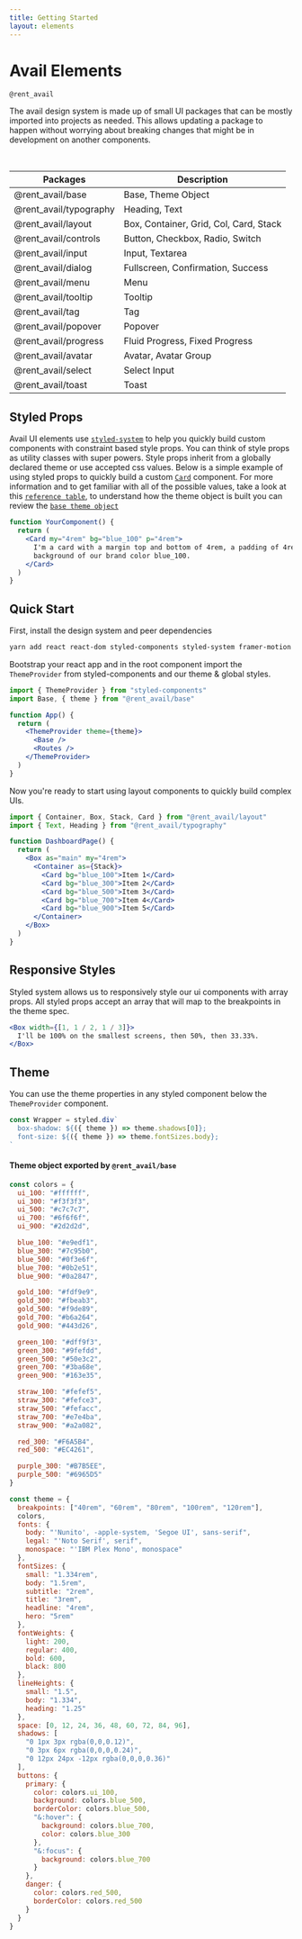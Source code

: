 ```yaml
---
title: Getting Started
layout: elements
---
```


# Avail Elements

`@rent_avail`

The avail design system is made up of small UI packages that can be mostly imported into projects as needed. This allows updating a package to happen without worrying about breaking changes that might be in development on another components.

<br />

| Packages               | Description                            |
| ---------------------- | -------------------------------------- |
| @rent_avail/base       | Base, Theme Object                     |
| @rent_avail/typography | Heading, Text                          |
| @rent_avail/layout     | Box, Container, Grid, Col, Card, Stack |
| @rent_avail/controls   | Button, Checkbox, Radio, Switch        |
| @rent_avail/input      | Input, Textarea                        |
| @rent_avail/dialog     | Fullscreen, Confirmation, Success      |
| @rent_avail/menu       | Menu                                   |
| @rent_avail/tooltip    | Tooltip                                |
| @rent_avail/tag        | Tag                                    |
| @rent_avail/popover    | Popover                                |
| @rent_avail/progress   | Fluid Progress, Fixed Progress         |
| @rent_avail/avatar     | Avatar, Avatar Group                   |
| @rent_avail/select     | Select Input                           |
| @rent_avail/toast      | Toast                                  |

## Styled Props

Avail UI elements use [`styled-system`](https://styled-system.com) to help you quickly build custom components with constraint based style props. You can think of style props as utility classes with super powers. Style props inherit from a globally declared theme or use accepted css values. Below is a simple example of using styled props to quickly build a custom [`Card`](/packages/layout#card) component. For more information and to get familiar with all of the possible values, take a look at this [`reference table`](https://styled-system.com/table), to understand how the theme object is built you can review the [`base theme object`](/packages/base)

```jsx
function YourComponent() {
  return (
    <Card my="4rem" bg="blue_100" p="4rem">
      I'm a card with a margin top and bottom of 4rem, a padding of 4rem, and a
      background of our brand color blue_100.
    </Card>
  )
}
```

## Quick Start

First, install the design system and peer dependencies

```bash
yarn add react react-dom styled-components styled-system framer-motion @rent_avail/base @rent_avail/layout
```

Bootstrap your react app and in the root component import the `ThemeProvider` from styled-components and our theme & global styles.

```jsx
import { ThemeProvider } from "styled-components"
import Base, { theme } from "@rent_avail/base"

function App() {
  return (
    <ThemeProvider theme={theme}>
      <Base />
      <Routes />
    </ThemeProvider>
  )
}
```

Now you're ready to start using layout components to quickly build complex UIs.

```jsx
import { Container, Box, Stack, Card } from "@rent_avail/layout"
import { Text, Heading } from "@rent_avail/typography"

function DashboardPage() {
  return (
    <Box as="main" my="4rem">
      <Container as={Stack}>
        <Card bg="blue_100">Item 1</Card>
        <Card bg="blue_300">Item 2</Card>
        <Card bg="blue_500">Item 3</Card>
        <Card bg="blue_700">Item 4</Card>
        <Card bg="blue_900">Item 5</Card>
      </Container>
    </Box>
  )
}
```

## Responsive Styles

Styled system allows us to responsively style our ui components with array props. All styled props accept an array that will map to the breakpoints in the theme spec.

```jsx
<Box width={[1, 1 / 2, 1 / 3]}>
  I'll be 100% on the smallest screens, then 50%, then 33.33%.
</Box>
```

## Theme

You can use the theme properties in any styled component below the `ThemeProvider` component.

```jsx
const Wrapper = styled.div`
  box-shadow: ${({ theme }) => theme.shadows[0]};
  font-size: ${({ theme }) => theme.fontSizes.body};
`
```

#### Theme object exported by `@rent_avail/base`

```js
const colors = {
  ui_100: "#ffffff",
  ui_300: "#f3f3f3",
  ui_500: "#c7c7c7",
  ui_700: "#6f6f6f",
  ui_900: "#2d2d2d",

  blue_100: "#e9edf1",
  blue_300: "#7c95b0",
  blue_500: "#0f3e6f",
  blue_700: "#0b2e51",
  blue_900: "#0a2847",

  gold_100: "#fdf9e9",
  gold_300: "#fbeab3",
  gold_500: "#f9de89",
  gold_700: "#b6a264",
  gold_900: "#443d26",

  green_100: "#dff9f3",
  green_300: "#9fefdd",
  green_500: "#50e3c2",
  green_700: "#3ba68e",
  green_900: "#163e35",

  straw_100: "#fefef5",
  straw_300: "#fefce3",
  straw_500: "#fefacc",
  straw_700: "#e7e4ba",
  straw_900: "#a2a082",

  red_300: "#F6A5B4",
  red_500: "#EC4261",

  purple_300: "#B7B5EE",
  purple_500: "#6965D5"
}

const theme = {
  breakpoints: ["40rem", "60rem", "80rem", "100rem", "120rem"],
  colors,
  fonts: {
    body: "'Nunito', -apple-system, 'Segoe UI', sans-serif",
    legal: "'Noto Serif', serif",
    monospace: "'IBM Plex Mono', monospace"
  },
  fontSizes: {
    small: "1.334rem",
    body: "1.5rem",
    subtitle: "2rem",
    title: "3rem",
    headline: "4rem",
    hero: "5rem"
  },
  fontWeights: {
    light: 200,
    regular: 400,
    bold: 600,
    black: 800
  },
  lineHeights: {
    small: "1.5",
    body: "1.334",
    heading: "1.25"
  },
  space: [0, 12, 24, 36, 48, 60, 72, 84, 96],
  shadows: [
    "0 1px 3px rgba(0,0,0.12)",
    "0 3px 6px rgba(0,0,0,0.24)",
    "0 12px 24px -12px rgba(0,0,0,0.36)"
  ],
  buttons: {
    primary: {
      color: colors.ui_100,
      background: colors.blue_500,
      borderColor: colors.blue_500,
      "&:hover": {
        background: colors.blue_700,
        color: colors.blue_300
      },
      "&:focus": {
        background: colors.blue_700
      }
    },
    danger: {
      color: colors.red_500,
      borderColor: colors.red_500
    }
  }
}
```
